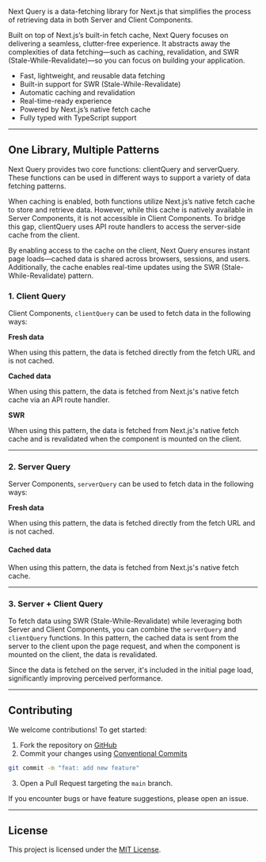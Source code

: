 <GraphicImage id="hero" priority />

Next Query is a data-fetching library for Next.js that simplifies the process of retrieving data in both Server and Client Components.

Built on top of Next.js’s built-in fetch cache, Next Query focuses on delivering a seamless, clutter-free experience. It abstracts away the complexities of data fetching—such as caching, revalidation, and SWR (Stale-While-Revalidate)—so you can focus on building your application.

- Fast, lightweight, and reusable data fetching
- Built-in support for SWR (Stale-While-Revalidate)
- Automatic caching and revalidation
- Real-time-ready experience
- Powered by Next.js’s native fetch cache
- Fully typed with TypeScript support

---

## One Library, Multiple Patterns

Next Query provides two core functions: clientQuery and serverQuery. These functions can be used in different ways to support a variety of data fetching patterns.

When caching is enabled, both functions utilize Next.js’s native fetch cache to store and retrieve data. However, while this cache is natively available in Server Components, it is not accessible in Client Components. To bridge this gap, clientQuery uses API route handlers to access the server-side cache from the client.

By enabling access to the cache on the client, Next Query ensures instant page loads—cached data is shared across browsers, sessions, and users. Additionally, the cache enables real-time updates using the SWR (Stale-While-Revalidate) pattern.

### 1. Client Query

Client Components, `clientQuery` can be used to fetch data in the following ways:

<QueryPatternsSvg patternOption="CLIENT" />

<VerticalDivs className="mb-4 mt-8">

**Fresh data**

When using this pattern, the data is fetched directly from the fetch URL and is not cached.

</VerticalDivs>

<VerticalDivs className="mb-4">

**Cached data**

When using this pattern, the data is fetched from Next.js's native fetch cache via an API route handler.

</VerticalDivs>

<VerticalDivs className="mb-4">

**SWR**

When using this pattern, the data is fetched from Next.js's native fetch cache and is revalidated when the component is mounted on the client.

</VerticalDivs>

---

### 2. Server Query

Server Components, `serverQuery` can be used to fetch data in the following ways:

<QueryPatternsSvg patternOption="SERVER" />

<VerticalDivs className="mb-4 mt-8">

**Fresh data**

When using this pattern, the data is fetched directly from the fetch URL and is not cached.

</VerticalDivs>

<VerticalDivs className="mb-4">

#### Cached data

When using this pattern, the data is fetched from Next.js's native fetch cache.

</VerticalDivs>

---

### 3. Server + Client Query

To fetch data using SWR (Stale-While-Revalidate) while leveraging both Server and Client Components, you can combine the `serverQuery` and `clientQuery` functions.
In this pattern, the cached data is sent from the server to the client upon the page request, and when the component is mounted on the client, the data is revalidated.

<QueryPatternsSvg patternOption="BOTH" />

Since the data is fetched on the server, it's included in the initial page load, significantly improving perceived performance.

---

## Contributing

We welcome contributions! To get started:

1. Fork the repository on [GitHub](https://github.com/bigbang-sdk/next-query)
2. Commit your changes using [Conventional Commits](https://www.conventionalcommits.org/en)

```bash
git commit -m "feat: add new feature"
```

3. Open a Pull Request targeting the `main` branch.

If you encounter bugs or have feature suggestions, please open an issue.

---

## License

This project is licensed under the [MIT License](https://github.com/bigbang-sdk/next-query/blob/main/LICENSE).
